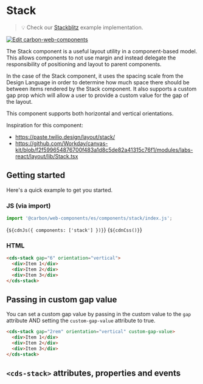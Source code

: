 
<Meta of={StackStories} />

# Stack

> 💡 Check our
> [Stackblitz](https://stackblitz.com/github/carbon-design-system/carbon/tree/main/packages/web-components/examples/components/stack)
> example implementation.

[![Edit carbon-web-components](https://developer.stackblitz.com/img/open_in_stackblitz.svg)](https://stackblitz.com/github/carbon-design-system/carbon/tree/main/packages/web-components/examples/components/stack)

The Stack component is a useful layout utility in a component-based model. This
allows components to not use margin and instead delegate the responsibility of
positioning and layout to parent components.

In the case of the Stack component, it uses the spacing scale from the Design
Language in order to determine how much space there should be between items
rendered by the Stack component. It also supports a custom gap prop which will
allow a user to provide a custom value for the gap of the layout.

This component supports both horizontal and vertical orientations.

Inspiration for this component:

- https://paste.twilio.design/layout/stack/
- https://github.com/Workday/canvas-kit/blob/f2f599654876700f483a1d8c5de82a41315c76f1/modules/labs-react/layout/lib/Stack.tsx

## Getting started

Here's a quick example to get you started.

### JS (via import)

```javascript
import '@carbon/web-components/es/components/stack/index.js';
```

<Markdown>{`${cdnJs({ components: ['stack'] })}`}</Markdown>
<Markdown>{`${cdnCss()}`}</Markdown>

### HTML

```html
<cds-stack gap="6" orientation="vertical">
  <div>Item 1</div>
  <div>Item 2</div>
  <div>Item 3</div>
</cds-stack>
```

## Passing in custom gap value

You can set a custom gap value by passing in the custom value to the `gap`
attribute AND setting the `custom-gap-value` attribute to true.

```html
<cds-stack gap="2rem" orientation="vertical" custom-gap-value>
  <div>Item 1</div>
  <div>Item 2</div>
  <div>Item 3</div>
</cds-stack>
```

## `<cds-stack>` attributes, properties and events

<ArgTypes of="cds-stack" />
